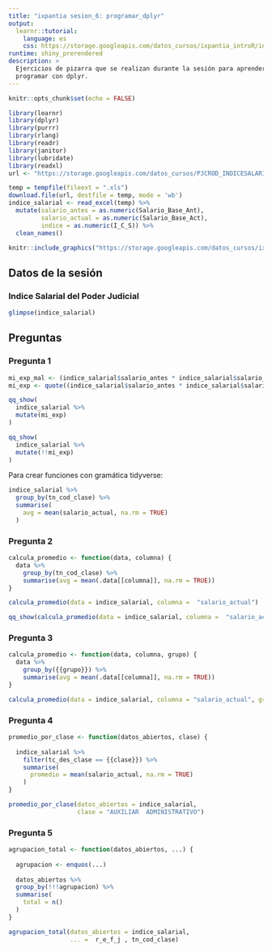 ```yaml
---
title: "ixpantia sesion_6: programar_dplyr"
output: 
  learnr::tutorial:
    language: es
    css: https://storage.googleapis.com/datos_cursos/ixpantia_introR/intro_r.css
runtime: shiny_prerendered
description: >
  Ejercicios de pizarra que se realizan durante la sesión para aprender sobre
  programar con dplyr.
---
```


<style>
@import url('https://fonts.googleapis.com/css2?family=Roboto+Mono&family=Roboto+Slab&family=Source+Sans+Pro:wght@300;400&display=swap');

@import url('https://fonts.googleapis.com/css2?family=Lato&display=swap');
</style> 

```r
knitr::opts_chunk$set(echo = FALSE)

library(learnr)
library(dplyr)
library(purrr)
library(rlang)
library(readr)
library(janitor)
library(lubridate)
library(readxl)
url <- "https://storage.googleapis.com/datos_cursos/PJCROD_INDICESALARIAL_V1.xls"

temp = tempfile(fileext = ".xls")
download.file(url, destfile = temp, mode = 'wb')
indice_salarial <- read_excel(temp) %>% 
  mutate(salario_antes = as.numeric(Salario_Base_Ant),
         salario_actual = as.numeric(Salario_Base_Act),
         indice = as.numeric(I_C_S)) %>% 
  clean_names()
```

```r
knitr::include_graphics("https://storage.googleapis.com/datos_cursos/ixpantia_introR/ixpantia_logo.png")    
```

## Datos de la sesión

### Indice Salarial del Poder Judicial
```r
glimpse(indice_salarial)
```

## Preguntas

### Pregunta 1 
```r
mi_exp_mal <- (indice_salarial$salario_antes * indice_salarial$salario_actual) / indice_salarial$indice
mi_exp <- quote((indice_salarial$salario_antes * indice_salarial$salario_actual) / indice_salarial$indice) 

qq_show(
  indice_salarial %>% 
  mutate(mi_exp)
)

qq_show(
  indice_salarial %>% 
  mutate(!!mi_exp)
)
```

Para crear funciones con gramática tidyverse:
```r
indice_salarial %>%
  group_by(tn_cod_clase) %>%
  summarise(
    avg = mean(salario_actual, na.rm = TRUE)
  )
```

### Pregunta 2
```r
calcula_promedio <- function(data, columna) {
  data %>%
    group_by(tn_cod_clase) %>% 
    summarise(avg = mean(.data[[columna]], na.rm = TRUE))
}

calcula_promedio(data = indice_salarial, columna =  "salario_actual")

qq_show(calcula_promedio(data = indice_salarial, columna =  "salario_actual"))
```

### Pregunta 3
```r
calcula_promedio <- function(data, columna, grupo) {
  data %>%
    group_by({{grupo}}) %>% 
    summarise(avg = mean(.data[[columna]], na.rm = TRUE))
}

calcula_promedio(data = indice_salarial, columna = "salario_actual", grupo = r_e_f_j )
```

### Pregunta 4
```r
promedio_por_clase <- function(datos_abiertos, clase) {
  
  indice_salarial %>% 
    filter(tc_des_clase == {{clase}}) %>% 
    summarise(
      promedio = mean(salario_actual, na.rm = TRUE)
    )
}

promedio_por_clase(datos_abiertos = indice_salarial,
                   clase = "AUXILIAR  ADMINISTRATIVO")
```

### Pregunta 5
```r
agrupacion_total <- function(datos_abiertos, ...) {
  
  agrupacion <- enquos(...)
  
  datos_abiertos %>% 
  group_by(!!!agrupacion) %>% 
  summarise(
    total = n()
  )
}

agrupacion_total(datos_abiertos = indice_salarial, 
                 ... =  r_e_f_j , tn_cod_clase)
```
